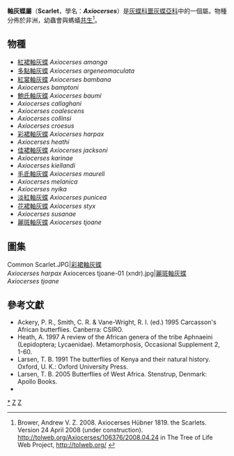 {{NoteTA|G1=Butterfly}}
{{Automatic Taxobox
| taxon = Axiocerses
| authority = Hübner, [1819]
| image = Axiocerses tjoane tjoane.jpg
| image_caption = [[麗斑軸灰蝶|麗斑軸灰蝶]]指名亞種<br />''Axiocerses tjoane tjoane''
| type_species = [[彩裙軸灰蝶|彩裙軸灰蝶]]<br />''Axiocerses harpax''
| type_species_authority = (Fabricius, 1775)
| subdivision_ranks = 物種
| subdivision = 共21種，詳閱正文。
| synonyms = 
}}

'''軸灰蝶屬'''（'''Scarlet'''，學名：'''''Axiocerses'''''）是[[灰蝶科|灰蝶科]][[噩灰蝶亞科|噩灰蝶亞科]]中的一個屬。物種分佈於非洲，幼蟲會與螞蟻[[共生|共生]]<ref>Brower, Andrew V. Z. 2008. Axiocerses Hübner 1819. the Scarlets. Version 24 April 2008 (under construction). http://tolweb.org/Axiocerses/106376/2008.04.24 {{Wayback|url=http://tolweb.org/Axiocerses/106376/2008.04.24 |date=20191130235513 }} in The Tree of Life Web Project, http://tolweb.org/ {{Wayback|url=http://tolweb.org/ |date=20110515100516 }}</ref>。

== 物種 ==
* [[紅裙軸灰蝶|紅裙軸灰蝶]] ''Axiocerses amanga''
* [[多點軸灰蝶|多點軸灰蝶]] ''Axiocerses argeneomaculata''
* [[紅裳軸灰蝶|紅裳軸灰蝶]] ''Axiocerses bambana''
* ''Axiocerses bamptoni''
* [[鮑氏軸灰蝶|鮑氏軸灰蝶]] ''Axiocerses baumi''
* ''Axiocerses callaghani''
* ''Axiocerses coalescens''
* ''Axiocerses collinsi''
* ''Axiocerses croesus''
* [[彩裙軸灰蝶|彩裙軸灰蝶]] ''Axiocerses harpax''
* ''Axiocerses heathi''
* [[佳裙軸灰蝶|佳裙軸灰蝶]] ''Axiocerses jacksoni''
* ''Axiocerses karinae''
* ''Axiocerses kiellandi''
* [[毛氐軸灰蝶|毛氐軸灰蝶]] ''Axiocerses maureli''
* ''Axiocerses melanica''
* ''Axiocerses nyika''
* [[淡紅軸灰蝶|淡紅軸灰蝶]] ''Axiocerses punicea''
* [[花裙軸灰蝶|花裙軸灰蝶]] ''Axiocerses styx''
* ''Axiocerses susanae''
* [[麗斑軸灰蝶|麗斑軸灰蝶]] ''Axiocerses tjoane''

== 圖集 ==
<gallery>
Common Scarlet.JPG|[[彩裙軸灰蝶|彩裙軸灰蝶]]<br />''Axiocerses harpax''
Axiocerces tjoane-01 (xndr).jpg|[[麗斑軸灰蝶|麗斑軸灰蝶]]<br />''Axiocerses tjoane''
</gallery>

== 參考文獻 ==
{{reflist}}
* Ackery, P. R., Smith, C. R. & Vane-Wright, R. I. (ed.) 1995 Carcasson's African butterflies. Canberra: CSIRO.
* Heath, A. 1997 A review of the African genera of the tribe Aphnaeini (Lepidoptera; Lycaenidae). Metamorphosis, Occasional Supplement 2, 1-60.
* Larsen, T. B. 1991 The butterflies of Kenya and their natural history. Oxford, U. K.: Oxford University Press.
* Larsen, T. B. 2005 Butterflies of West Africa. Stenstrup, Denmark: Apollo Books.
* {{Cite book | author = 寿建新 周尧 李宇飞 | title = 世界蝴蝶分類名錄 | location = 中國 | publisher = 陝西科學技術出版社 | date = 2006-04-01 | ISBN = 9787536936768 | language= zh-hans }}

{{Commons category| Axiocerses}}

{{噩灰蝶亞科}}
{{Taxonbar}}
[[Category:軸灰蝶屬|*]]
[[Category:噩灰蝶亞科|Z]]
[[Category:_1819年描述的分类群|Z]]